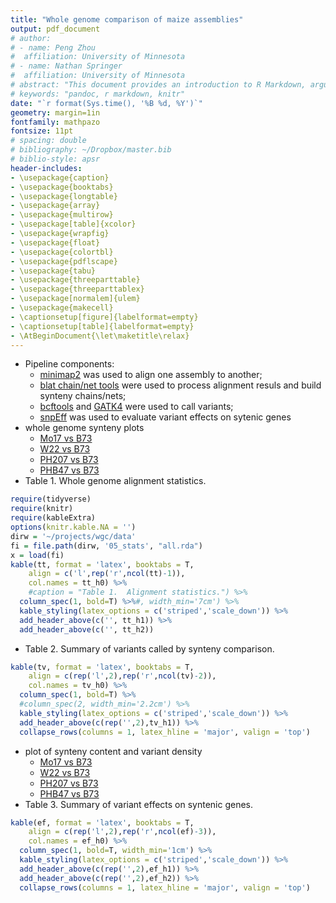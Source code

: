 ```yaml
---
title: "Whole genome comparison of maize assemblies"
output: pdf_document
# author:
# - name: Peng Zhou
#  affiliation: University of Minnesota
# - name: Nathan Springer
#  affiliation: University of Minnesota
# abstract: "This document provides an introduction to R Markdown, argues for its..."
# keywords: "pandoc, r markdown, knitr"
date: "`r format(Sys.time(), '%B %d, %Y')`"
geometry: margin=1in
fontfamily: mathpazo
fontsize: 11pt
# spacing: double
# bibliography: ~/Dropbox/master.bib
# biblio-style: apsr
header-includes:
- \usepackage{caption}
- \usepackage{booktabs}
- \usepackage{longtable}
- \usepackage{array}
- \usepackage{multirow}
- \usepackage[table]{xcolor}
- \usepackage{wrapfig}
- \usepackage{float}
- \usepackage{colortbl}
- \usepackage{pdflscape}
- \usepackage{tabu}
- \usepackage{threeparttable}
- \usepackage{threeparttablex}
- \usepackage[normalem]{ulem}
- \usepackage{makecell}
- \captionsetup[figure]{labelformat=empty}
- \captionsetup[table]{labelformat=empty}
- \AtBeginDocument{\let\maketitle\relax}
---
```

\pagenumbering{gobble}

- Pipeline components:
  - [minimap2](https://github.com/lh3/minimap2) was used to align one assembly to another;
  - [blat chain/net tools](http://genomewiki.ucsc.edu/index.php/Whole_genome_alignment_howto) were used to process alignment resuls and build synteny chains/nets;
  - [bcftools](https://samtools.github.io/bcftools/) and [GATK4](https://software.broadinstitute.org/gatk/gatk4) were used to call variants;
  - [snpEff](http://snpeff.sourceforge.net) was used to evaluate variant effects on sytenic genes

- whole genome synteny plots
  - [Mo17 vs B73](/data/07_dotplot/Mo17_B73.pdf)
  - [W22 vs B73](/data/07_dotplot/W22_B73.pdf)
  - [PH207 vs B73](/data/07_dotplot/PH207_B73.pdf)
  - [PHB47 vs B73](/data/07_dotplot/PHB47_B73.pdf)

- Table 1.  Whole genome alignment statistics.

```r
require(tidyverse)
require(knitr)
require(kableExtra)
options(knitr.kable.NA = '')
dirw = '~/projects/wgc/data' 
fi = file.path(dirw, '05_stats', "all.rda")
x = load(fi)
kable(tt, format = 'latex', booktabs = T, 
    align = c('l',rep('r',ncol(tt)-1)),
    col.names = tt_h0) %>%
    #caption = "Table 1.  Alignment statistics.") %>%
  column_spec(1, bold=T) %>%#, width_min='7cm') %>%
  kable_styling(latex_options = c('striped','scale_down')) %>%
  add_header_above(c('', tt_h1)) %>%
  add_header_above(c('', tt_h2))
```

- Table 2.  Summary of variants called by synteny comparison.

```r
kable(tv, format = 'latex', booktabs = T, 
    align = c(rep('l',2),rep('r',ncol(tv)-2)),
    col.names = tv_h0) %>%
  column_spec(1, bold=T) %>%
  #column_spec(2, width_min='2.2cm') %>%
  kable_styling(latex_options = c('striped','scale_down')) %>%
  add_header_above(c(rep('',2),tv_h1)) %>%
  collapse_rows(columns = 1, latex_hline = 'major', valign = 'top')
```

- plot of synteny content and variant density
  - [Mo17 vs B73](/data/11_vnt_density/05.Mo17.pdf)
  - [W22 vs B73](/data/11_vnt_density/05.W22.pdf)
  - [PH207 vs B73](/data/11_vnt_density/05.PH207.pdf)
  - [PHB47 vs B73](/data/11_vnt_density/05.PHB47.pdf)

- Table 3.  Summary of variant effects on syntenic genes.

```r
kable(ef, format = 'latex', booktabs = T,
    align = c(rep('l',2),rep('r',ncol(ef)-3)),
    col.names = ef_h0) %>%
  column_spec(1, bold=T, width_min='1cm') %>%
  kable_styling(latex_options = c('striped','scale_down')) %>%
  add_header_above(c(rep('',2),ef_h1)) %>%
  add_header_above(c(rep('',2),ef_h2)) %>%
  collapse_rows(columns = 1, latex_hline = 'major', valign = 'top')
```

